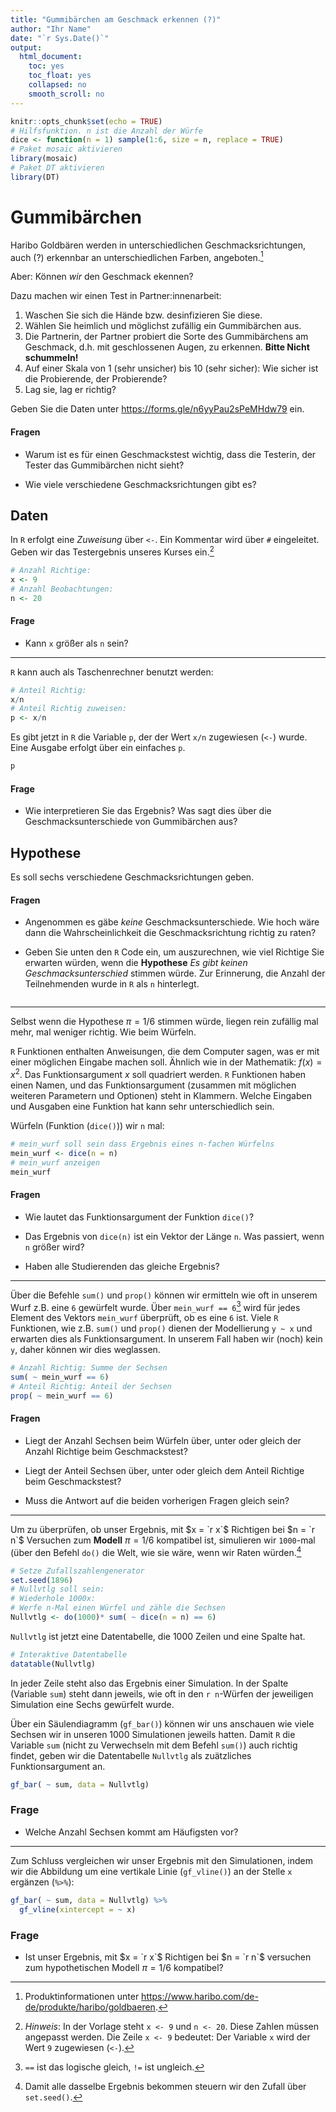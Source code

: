 ```yaml
---
title: "Gummibärchen am Geschmack erkennen (?)"
author: "Ihr Name"
date: "`r Sys.Date()`"
output:
  html_document:
    toc: yes
    toc_float: yes
    collapsed: no
    smooth_scroll: no
---
```


```r
knitr::opts_chunk$set(echo = TRUE)
# Hilfsfunktion. n ist die Anzahl der Würfe
dice <- function(n = 1) sample(1:6, size = n, replace = TRUE)
# Paket mosaic aktivieren
library(mosaic)
# Paket DT aktivieren
library(DT)
```

# Gummibärchen

Haribo Goldbären werden in unterschiedlichen Geschmacksrichtungen, auch (?) erkennbar an unterschiedlichen Farben, angeboten.^[Produktinformationen unter [https://www.haribo.com/de-de/produkte/haribo/goldbaeren](https://www.haribo.com/de-de/produkte/haribo/goldbaeren).] 

Aber: Können *wir* den Geschmack ekennen?

Dazu machen wir einen Test in Partner:innenarbeit:

1. Waschen Sie sich die Hände bzw. desinfizieren Sie diese.
2. Wählen Sie heimlich und möglichst zufällig ein Gummibärchen aus.
3. Die Partnerin, der Partner probiert die Sorte des Gummibärchens am Geschmack, d.h. mit geschlossenen Augen, zu erkennen. **Bitte Nicht schummeln!**
4. Auf einer Skala von 1 (sehr unsicher) bis 10 (sehr sicher): Wie sicher ist die Probierende, der Probierende?
5. Lag sie, lag er richtig?

Geben Sie die Daten unter [https://forms.gle/n6yyPau2sPeMHdw79](https://forms.gle/n6yyPau2sPeMHdw79) ein. 

#### Fragen

- Warum ist es für einen Geschmackstest wichtig, dass die Testerin, der Tester das Gummibärchen nicht sieht?

- Wie viele verschiedene Geschmacksrichtungen gibt es?

## Daten

In `R` erfolgt eine *Zuweisung* über `<-`. Ein Kommentar wird über `#` eingeleitet. Geben wir das Testergebnis unseres Kurses ein.^[*Hinweis*: In der Vorlage steht `x <- 9` und `n <- 20`. Diese Zahlen müssen angepasst werden. Die Zeile `x <- 9` bedeutet: Der Variable `x` wird der Wert `9` zugewiesen (`<-`).]

```r
# Anzahl Richtige:
x <- 9
# Anzahl Beobachtungen:
n <- 20
```

#### Frage

- Kann `x` größer als `n` sein?

***

`R` kann auch als Taschenrechner benutzt werden:

```r
# Anteil Richtig:
x/n
# Anteil Richtig zuweisen:
p <- x/n
```

Es gibt jetzt in `R` die Variable `p`, der der Wert `x/n` zugewiesen (`<-`) wurde. Eine Ausgabe erfolgt über ein einfaches `p`.

```r
p
```


#### Frage

- Wie interpretieren Sie das Ergebnis? Was sagt dies über die Geschmacksunterschiede von Gummibärchen aus?

## Hypothese

Es soll sechs verschiedene Geschmacksrichtungen geben.

#### Fragen

- Angenommen es gäbe *keine* Geschmacksunterschiede. Wie hoch wäre dann die Wahrscheinlichkeit die Geschmacksrichtung richtig zu raten?

- Geben Sie unten den `R` Code ein, um auszurechnen, wie viel Richtige Sie erwarten würden, wenn die **Hypothese** *Es gibt keinen Geschmacksunterschied* stimmen würde. Zur Erinnerung, die Anzahl der Teilnehmenden wurde in `R` als `n` hinterlegt.

```r

```

***

Selbst wenn die Hypothese $\pi = 1/6$ stimmen würde, liegen rein zufällig mal mehr, mal weniger richtig. Wie beim Würfeln.

`R` Funktionen enthalten Anweisungen, die dem Computer sagen, was er mit einer möglichen Eingabe machen soll. Ähnlich wie in der Mathematik: $f(x)=x^2$. Das Funktionsargument $x$ soll quadriert werden. `R` Funktionen haben einen Namen, und das Funktionsargument (zusammen mit möglichen weiteren Parametern und Optionen) steht in Klammern. Welche Eingaben und Ausgaben eine Funktion hat kann sehr unterschiedlich sein.

Würfeln (Funktion (`dice()`)) wir `n` mal:

```r
# mein_wurf soll sein dass Ergebnis eines n-fachen Würfelns
mein_wurf <- dice(n = n)
# mein_wurf anzeigen
mein_wurf
```

#### Fragen

- Wie lautet das Funktionsargument der Funktion `dice()`?

- Das Ergebnis von `dice(n)` ist ein Vektor der Länge `n`. Was passiert, wenn `n` größer wird?

- Haben alle Studierenden das gleiche Ergebnis?

***

Über die Befehle `sum()` und `prop()` können wir ermitteln wie oft in unserem Wurf z.B. eine `6` gewürfelt wurde. Über `mein_wurf == 6`^[`==` ist das logische gleich, `!=` ist ungleich.] wird für jedes Element des Vektors `mein_wurf` überprüft, ob es eine `6` ist. Viele `R` Funktionen, wie z.B. `sum()` und `prop()` dienen der Modellierung `y ~ x` und erwarten dies als Funktionsargument. In unserem Fall haben wir (noch) kein `y`, daher können wir dies weglassen.

```r
# Anzahl Richtig: Summe der Sechsen 
sum( ~ mein_wurf == 6)
# Anteil Richtig: Anteil der Sechsen 
prop( ~ mein_wurf == 6)
```

#### Fragen

- Liegt der Anzahl Sechsen beim Würfeln über, unter oder gleich der Anzahl Richtige beim Geschmackstest?

- Liegt der Anteil Sechsen über, unter oder gleich dem Anteil Richtige beim Geschmackstest?

- Muss die Antwort auf die beiden vorherigen Fragen gleich sein?

***

Um zu überprüfen, ob unser Ergebnis, mit $x = `r x`$ Richtigen bei $n = `r n`$ Versuchen zum **Modell** $\pi=1/6$ kompatibel ist, simulieren wir `1000`-mal (über den Befehl `do()` die Welt, wie sie wäre, wenn wir Raten würden.^[Damit alle dasselbe Ergebnis bekommen steuern wir den Zufall über `set.seed()`.]

```r
# Setze Zufallszahlengenerator
set.seed(1896)
# Nullvtlg soll sein: 
# Wiederhole 1000x: 
# Werfe n-Mal einen Würfel und zähle die Sechsen
Nullvtlg <- do(1000)* sum( ~ dice(n = n) == 6)
```

`Nullvtlg` ist jetzt eine Datentabelle, die 1000 Zeilen und eine Spalte hat.

```r
# Interaktive Datentabelle
datatable(Nullvtlg)
```

In jeder Zeile steht also das Ergebnis einer Simulation. In der Spalte (Variable `sum`) steht dann jeweils, wie oft in den `r n`-Würfen der jeweiligen Simulation eine Sechs gewürfelt wurde. 

Über ein Säulendiagramm (`gf_bar()`) können wir uns anschauen wie viele Sechsen wir in unseren 1000 Simulationen jeweils hatten. Damit `R` die Variable `sum` (nicht zu Verwechseln mit dem Befehl `sum()`) auch richtig findet, geben wir die Datentabelle `Nullvtlg` als zuätzliches Funktionsargument an.

```r
gf_bar( ~ sum, data = Nullvtlg)
```

### Frage

- Welche Anzahl Sechsen kommt am Häufigsten vor?

***

Zum Schluss vergleichen wir unser Ergebnis mit den Simulationen, indem wir die Abbildung um eine vertikale Linie (`gf_vline()`) an der Stelle `x` ergänzen (`%>%`):

```r
gf_bar( ~ sum, data = Nullvtlg) %>%
  gf_vline(xintercept = ~ x)
```

### Frage

- Ist unser Ergebnis, mit $x = `r x`$ Richtigen bei $n = `r n`$ versuchen zum hypothetischen Modell $\pi=1/6$ kompatibel?

